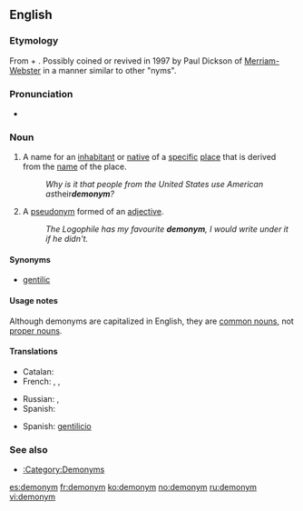 ==English==
{{wikipedia}}

===Etymology===
From {{etyl|grc}} {{term|δῆμος||tr=dēmos|country|lang=grc}} + {{term|ὄνυμα||tr=onuma|name|lang=grc}}. Possibly coined or revived in 1997 by Paul Dickson of [[w:Merriam-Webster|Merriam-Webster]] in a manner similar to other "nyms".

{{confix|demo|onym}}

===Pronunciation===
* {{a|UK}} {{IPA|/ˈdɛmənɪm/}}

===Noun===
{{en-noun}}

# {{rare}} A name for an [[inhabitant]] or [[native]] of a [[specific]] [[place]] that is derived from the [[name]] of the place.
#: ''Why is it that people from the United States use American as ''their'' '''demonym'''?''
# {{obsolete}} A [[pseudonym]] formed of an [[adjective]].
#: ''The Logophile has my favourite '''demonym''', I would write under it if he didn't.''

====Synonyms====
* [[gentilic]]

====Usage notes====
Although demonyms are capitalized in English, they are [[common noun]]s, not [[proper noun]]s.

====Translations====
{{trans-top|name for an inhabitant or native of a specific place}}
* Catalan: {{t-|ca|gentilici|m}}
* French: {{t+|fr|gentilé|m}}, {{t+|fr|ethnonyme|m}}, {{t+|fr|démonyme|m}}
{{trans-mid}}
* Russian: {{t+|ru|этнохороним|m|tr=etnoxorónim|sc=Cyrl}}, {{t-|ru|этникон|m|tr=etnikón|sc=Cyrl}}
* Spanish: {{t+|es|gentilicio}}
{{trans-bottom}}

{{trans-top|pseudonym formed of an adjective}}
{{trans-mid}}
{{trans-bottom}}

{{checktrans-top}}
* Spanish: [[gentilicio]] {{m}}
{{trans-bottom}}

===See also===
* [[:Category:Demonyms]]

[[es:demonym]]
[[fr:demonym]]
[[ko:demonym]]
[[no:demonym]]
[[ru:demonym]]
[[vi:demonym]]
